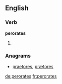 ==English==

===Verb===
'''perorates'''

# {{third-person singular of|perorate}}

===Anagrams===
* [[praetores#English|praetores]], [[prætores#English|prætores]]

[[de:perorates]]
[[fr:perorates]]
